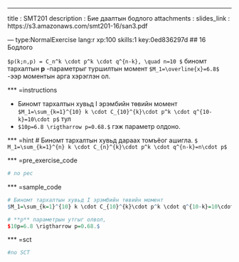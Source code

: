 ---
title       : SMT201
description : Бие даалтын бодлого
attachments :
  slides_link : https://s3.amazonaws.com/smt201-16/san3.pdf

--- type:NormalExercise lang:r xp:100 skills:1 key:0ed836297d
## 16 Бодлого

`$p(k;n,p) = C_n^k \cdot p^k \cdot q^{n-k}, \quad n=10 $` биномт тархалтын **p** -параметрыг 
туршилтын момент `$M_1=\overline{x}=6.8$` -ээр моментын арга хэрэглэн ол.

*** =instructions

- Биномт тархалтын хувьд I эрэмбийн төвийн момент `$M_1=\sum_{k=1}^{10} k \cdot C_{10}^{k}\cdot p^k \cdot q^{10-k}=10\cdot p$` тул
- `$10p=6.8 \rigtharrow p=0.68.$` гэж параметр олдоно.

*** =hint
# Биномт тархалтын хувьд дараах томъёог ашигла.
`$ M_1=\sum_{k=1}^{n} k \cdot C_{n}^{k}\cdot p^k \cdot q^{n-k}=n\cdot p$`

*** =pre_exercise_code
```r
# no pec
```

*** =sample_code
```r
# Биномт тархалтын хувьд I эрэмбийн төвийн момент
$M_1=\sum_{k=1}^{10} k \cdot C_{10}^{k}\cdot p^k \cdot q^{10-k}=10\cdot p$

# **p** параметрын утгыг олвол,
$10p=6.8 \rigtharrow p=0.68.$

```

*** =sct
```r
#no SCT
```
